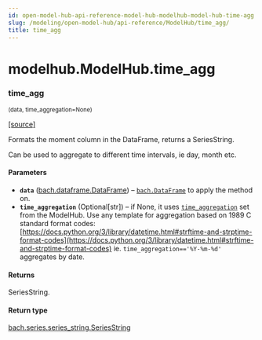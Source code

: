 ```yaml
---
id: open-model-hub-api-reference-model-hub-modelhub-model-hub-time-agg
slug: /modeling/open-model-hub/api-reference/ModelHub/time_agg/
title: time_agg
---
```


# modelhub.ModelHub.time_agg

<div className="method">

### <span className="name">time_agg</span>

<small className="parameter-list">(<span className="parameter" id="data">data</span>, <span className="parameter" id="time_aggregation">time_aggregation=None</span>)</small>


&#8203;<span className="view-source">[[source]](https://github.com/objectiv/objectiv-analytics/blob/main/modelhub/modelhub/modelhub.py)</span>

<div className="content">

Formats the moment column in the DataFrame, returns a SeriesString.

Can be used to aggregate to different time intervals, ie day, month etc.


#### Parameters

* **`data`** ([bach.dataframe.DataFrame](/modeling/bach/api-reference/DataFrame/bach.DataFrame.mdx)) – [`bach.DataFrame`](/modeling/bach/api-reference/DataFrame/bach.DataFrame.mdx) to apply the method on.
* **`time_aggregation`** (Optional[str]) – if None, it uses [`time_aggregation`](/modeling/open-model-hub/api-reference/ModelHub/modelhub.ModelHub.time_aggregation.mdx) set from the
ModelHub. Use any template for aggregation based on 1989 C standard format codes:
[https://docs.python.org/3/library/datetime.html#strftime-and-strptime-format-codes](https://docs.python.org/3/library/datetime.html#strftime-and-strptime-format-codes)
ie. `time_aggregation=='%Y-%m-%d'` aggregates by date.



#### Returns

SeriesString.



#### Return type

[bach.series.series_string.SeriesString](/modeling/bach/api-reference/Series/String/index.mdx#bach.SeriesString)



</div>


</div>
